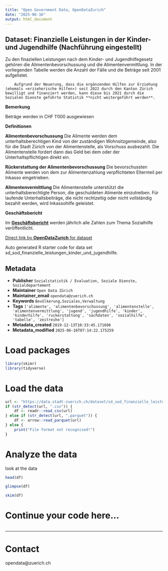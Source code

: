 ```yaml
---
title: "Open Government Data, OpenDataZurich"
date: "2025-06-16"
output: html_document
---
```


## Dataset: Finanzielle Leistungen in der Kinder- und Jugendhilfe (Nachführung eingestellt)

Zu den finaziellen Leistungen nach dem Kinder- und Jugendhilfegesetz gehören die Alimentenbevorschussung und die Alimentenvermittlung. In der vorliegenden Tabelle werden die Anzahl der Fälle und die Beträge seit 2001 aufgelistet.

		Aufgrund der Neuerung, dass die ergänzenden Hilfen zur Erziehung (ehemals «erzieherische Hilfen») seit 2022 durch den Kanton Zürich bewilligt und finanziert werden, kann diese bis 2021 durch die Sozialen Dienste geführte Statistik **nicht weitergeführt werden**.


**Bemerkung**


Beträge werden in CHF 1'000 ausgewiesen


[]()

**Definitionen**


**Alimentenbevorschussung**
Die Alimente werden dem unterhaltsberechtigen Kind von der zuständigen Wohnsitzgemeinde, also für die Stadt Zürich von der Alimentenstelle, als Vorschuss ausbezahlt. Die Alimentenstelle fordert dann das Geld bei dem oder der Unterhaltspflichtigen direkt ein.

**Rückerstattung der Alimentenbevorschussung**
Die bevorschussten Alimente werden von dem zur Alimentenzahlung verpflichteten Elternteil per Inkasso eingetrieben.

**Alimentenvermittlung**
Die Alimentenstelle unterstützt die unterhaltsberechtigte Person, die geschuldeten Alimente einzutreiben. Für laufende Unterhaltsbeiträge, die nicht rechtzeitig oder nicht vollständig bezahlt werden, wird Inkassohilfe geleistet.


[]()

**Geschäftsbericht**


Im [**Geschäftsbericht**](https://www.stadt-zuerich.ch/geschaeftsbericht) werden jährlich alle Zahlen zum Thema Sozialhilfe veröffentlicht.


[]()



[Direct link by **OpenDataZurich** for dataset](https://data.stadt-zuerich.ch/dataset/sd_sod_finanzielle_leistungen_kinder_und_jugendhilfe)

Auto generated R starter code for data set sd_sod_finanzielle_leistungen_kinder_und_jugendhilfe.

## Metadata

- **Publisher** `Sozialstatistik / Evaluation, Soziale Dienste, Sozialdepartement`
- **Maintainer** `Open Data Zürich`
- **Maintainer_email** `opendata@zuerich.ch`
- **Keywords** `Bevölk­erung,Soziales,Ver­walt­ung`
- **Tags** `['alimente', 'alimentenbevorschussung', 'alimentenstelle', 'alimentenvermittlung', 'jugend', 'jugendhilfe', 'kinder', 'kinderhilfe', 'ruckerstattung', 'sachdaten', 'sozialhilfe', 'tabelle', 'zeitreihe']`
- **Metadata_created** `2019-12-13T10:33:45.171696`
- **Metadata_modified** `2025-06-16T07:14:22.175259`


# Load packages

```r
library(skimr)
library(tidyverse)
```

# Load the data

```r
url <- "https://data.stadt-zuerich.ch/dataset/sd_sod_finanzielle_leistungen_kinder_und_jugendhilfe/download/sd_sod_finanzielle_leistungen_kinder_und_jugendhilfe.csv"
if (str_detect(url, ".csv")) {
    df <- readr::read_csv(url)
} else if (str_detect(url, ".parquet")) {
    df <- arrow::read_parquet(url)
} else {
    print("File format not recognised!")
}
```

# Analyze the data

look at the data
```r
head(df)
```

```r
glimpse(df)
```

```r
skim(df)
```

# Continue your code here...

```r

```

------------------------------------------------------------------------

# Contact

opendata@zuerich.ch
